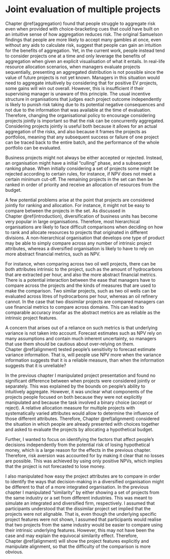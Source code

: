 # Joint evaluation of multiple projects {#interstitial-1}

Chapter \@ref(aggregation) found that people struggle to aggregate risk even
when provided with choice-bracketing cues that could have built on an intuitive
sense of how aggregation reduces risk. The original Samuelson findings that
people are more likely to accept many gambles at once, even without any aids to
calculate risk, suggest that people can gain an intuition for the benefits of
aggregation. Yet, in the current work, people instead tend to consider projects
one at a time and only leverage the benefits of aggregation when given an
explicit visualisation of what it entails. In real-life resource allocation
scenarios, when managers evaluate projects sequentially, presenting an
aggregated distribution is not possible since the value of future projects is
not yet known. Managers in this situation would need to aggregate intuitively by
considering that for positive EV projects, some gains will win out overall.
However, this is insufficient if their supervising manager is unaware of this
principle. The usual incentive structure in organisations that judges each
project outcome independently is likely to punish risk taking due to its
potential negative consequences and not due to the information that was
available at the time of evaluation. Therefore, changing the organisational
policy to encourage considering projects jointly is important so that the risk
can be concurrently aggregated. Considering projects jointly is useful both
because it allows for an actual aggregation of the risks, and also because it
frames the projects as portfolios, meaning that any subsequent success or
failure of one project can be traced back to the entire batch, and the
performance of the whole portfolio can be evaluated.

Business projects might not always be either accepted or rejected. Instead, an
organisation might have a initial "culling" phase, and a subsequent ranking
phase. When initially considering a set of projects some might be rejected
according to certain rules, for instance, if NPV does not meet a certain minimum
cut-off. The remaining projects in the set can then be ranked in order of
priority and receive an allocation of resources from the budget.

A few potential problems arise at the point that projects are considered jointly
for ranking and allocation. For instance, it might not be easy to compare
between the projects in the set. As discussed in Chapter \@ref(introduction),
diversification of business units has become very popular in large
organisations. Therefore, most hierarchical organisations are likely to face
difficult comparisons when deciding on how to rank and allocate resources to
projects that originated in different divisions. A non-hierarchical organisation
that develops one type of product may be able to simply compare across any
number of intrinsic project attributes, whereas a diversified organisation is
likely to have to rely on more abstract financial metrics, such as NPV.
 
For instance, when comparing across two oil well projects, there can be both
attributes intrinsic to the project, such as the amount of hydrocarbons that are
extracted per hour, and also the more abstract financial metrics. There is a
potential interaction between the ease that managers have to compare across the
projects and the kinds of measures that are used to make the comparison. Two
similar projects, such as two oil wells can be evaluated across litres of
hydrocarbons per hour, whereas an oil refinery cannot. In the case that two
dissimilar projects are compared managers can use financial metrics to compare
across domains. This can lead to comparable accuracy insofar as the abstract
metrics are as reliable as the intrinsic project features.

A concern that arises out of a reliance on such metrics is that underlying
variance is not taken into account. Forecast estimates such as NPV rely on many
assumptions and contain much inherent uncertainty, so managers that use them
should be cautious about over-relying on them. Chapter \@ref(alignment) tested
people's sensitivity to forecast estimate variance information. That is, will
people use NPV more when the variance information suggests that it is a reliable
measure, than when the information suggests that it is unreliable?

In the previous chapter I manipulated project presentation and found no
significant difference between when projects were considered jointly or
separately. This was explained by the bounds on people's ability to intuitively
aggregate. However, it was unclear what components of the projects people
focused on both because they were not explicitly manipulated and because the
task involved a binary choice (accept or reject). A relative allocation measure
for multiple projects with systematically varied attributes would allow to
determine the influence of those different attributes. Therefore,
Chapter \@ref(alignment) considered the situation in which people are already
presented with choices together and asked to evaluate the projects by allocating
a hypothetical budget.

Further, I wanted to focus on identifying the factors that affect people's
decisions independently from the potential risk of losing hypothetical money,
which is a large reason for the effects in the previous chapter. Therefore, risk
aversion was accounted for by making it clear that no losses are possible. This
was achieved by using only positive NPVs, which implies that the project is not
forecasted to lose money.

I also manipulated how easy the project attributes are to compare in order to
identify the ways that decision-making in a diversified organisation might be
different to that of a more integrated organisation. In the previous chapter I
manipulated "similarity" by either showing a set of projects from the same
industry or a set from different industries. This was meant to simulate an
integrated and diversified firm, respectively. I assumed that participants
understood that the dissimilar project set implied that the projects were not
alignable. That is, even though the underlying specific project features were
not shown, I assumed that participants would realise that two projects from the
same industry would be easier to compare using their intrinsic underlying
features. However, this may not have been the case and may explain the equivocal
similarity effect. Therefore, Chapter \@ref(alignment) will show the project
features explicitly and manipulate alignment, so that the difficulty of the
comparison is more obvious.

